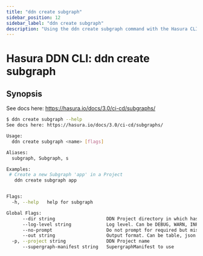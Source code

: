```yaml
---
title: "ddn create subgraph"
sidebar_position: 12
sidebar_label: "ddn create subgraph"
description: "Using the ddn create subgraph command with the Hasura CLI"
---
```


# Hasura DDN CLI: ddn create subgraph

## Synopsis
See docs here: https://hasura.io/docs/3.0/ci-cd/subgraphs/

```bash
$ ddn create subgraph --help
See docs here: https://hasura.io/docs/3.0/ci-cd/subgraphs/

Usage:
  ddn create subgraph <name> [flags]

Aliases:
  subgraph, Subgraph, s

Examples:
 # Create a new Subgraph 'app' in a Project
   ddn create subgraph app


Flags:
  -h, --help   help for subgraph

Global Flags:
      --dir string                   DDN Project directory in which hasura.yaml is present (default ".")
      --log-level string             Log level. Can be DEBUG, WARN, INFO, ERROR, or FATAL. (default "INFO")
      --no-prompt                    Do not prompt for required but missing flags
      --out string                   Output format. Can be table, json or yaml. (default "table")
  -p, --project string               DDN Project name
      --supergraph-manifest string   SupergraphManifest to use
```

